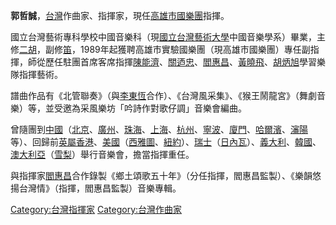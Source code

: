 {{Unreferenced|time=2021-07-10}}
{{blpsources|time=2021-07-10}}

'''郭哲誠'''，[[台灣|台灣]]作曲家、指揮家，現任[[高雄市國樂團|高雄市國樂團]]指揮。

國立台灣藝術專科學校中國音樂科（現[[國立台灣藝術大學|國立台灣藝術大學]]中國音樂學系）畢業，主修[[二胡|二胡]]，副修[[笛|笛]]，1989年起獲聘高雄市實驗國樂團（現高雄市國樂團）專任副指揮，師從歷任駐團首席客席指揮[[陳能濟|陳能濟]]、[[關迺忠|關迺忠]]、[[閻惠昌|閻惠昌]]、[[黃曉飛|黃曉飛]]、[[胡炳旭|胡炳旭]]學習樂隊指揮藝術。

譜曲作品有《北管聯奏》（與[[李東恆|李東恆]]合作）、《台灣風采集》、《猴王鬧龍宮》（舞劇音樂）等，並受邀為采風樂坊「吟詩作對歌仔調」音樂會編曲。

曾隨團到[[中國|中國]]（[[北京|北京]]、[[廣州|廣州]]、[[珠海|珠海]]、[[上海|上海]]、[[杭州|杭州]]、[[寧波|寧波]]、[[廈門|廈門]]、[[哈爾濱|哈爾濱]]、[[瀋陽|瀋陽]]等）、回歸前[[英屬香港|英屬香港]]、[[美國|美國]]（[[西雅圖|西雅圖]]、[[紐約|紐約]]）、[[瑞士|瑞士]]（[[日內瓦|日內瓦]]）、[[義大利|義大利]]、[[韓國|韓國]]、[[澳大利亞|澳大利亞]]（[[悉尼|雪梨]]）舉行音樂會，擔當指揮重任。

與指揮家[[閻惠昌|閻惠昌]]合作錄製《鄉土頌歌五十年》（分任指揮，閻惠昌監製）、《樂韻悠揚台灣情》（指揮，閻惠昌監製）音樂專輯。


[[Category:台灣指揮家|Category:台灣指揮家]]
[[Category:台灣作曲家|Category:台灣作曲家]]
